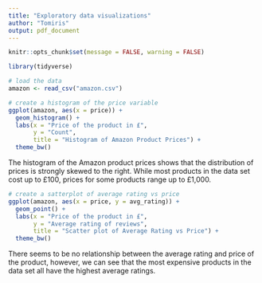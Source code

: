 ```yaml
---
title: "Exploratory data visualizations"
author: "Tomiris"
output: pdf_document
---
```


```r
knitr::opts_chunk$set(message = FALSE, warning = FALSE)
```

```r
library(tidyverse)

# load the data
amazon <- read_csv("amazon.csv")

# create a histogram of the price variable
ggplot(amazon, aes(x = price)) +
  geom_histogram() +
  labs(x = "Price of the product in £",
       y = "Count",
       title = "Histogram of Amazon Product Prices") +
  theme_bw()
```

The histogram of the Amazon product prices shows that the distribution of prices is strongly skewed to the right. While most products in the data set cost up to £100, prices for some products range up to £1,000.

```r
# create a satterplot of average rating vs price
ggplot(amazon, aes(x = price, y = avg_rating)) +
  geom_point() +
  labs(x = "Price of the product in £",
       y = "Average rating of reviews",
       title = "Scatter plot of Average Rating vs Price") +
  theme_bw()
```

There seems to be no relationship between the average rating and price of the product, however, we can see that the most expensive products in the data set all have the highest average ratings.
